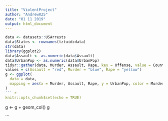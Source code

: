 ```yaml
---
title: "ViolentProject"
author: "AndrewR25"
date: "01 11 2019"
output: html_document
---
```


```r
data <- datasets::USArrests
data$States <- rownames(tztuidzdata)
str(data)
library(ggplot2)
data$Assault <- as.numeric(data$Assault)
data$UrbanPop <- as.numeric(data$UrbanPop)
tidyr::gather(data, Murder, Assault, Rape, key = Offense, value = Count)
values = c(Assault = "red", Murder = "blue", Rape = "yellow")
g <- ggplot(
  data = data,
  mapping = aes(x = Murder, Assault, Rape, y = UrbanPop, color = Murder)
)
``` r
knitr::opts_chunk$set(echo = TRUE)
```
g <- g + geom_col()
g

```
